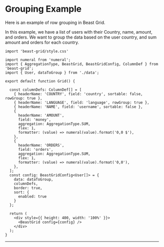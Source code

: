 # Grouping Example

Here is an example of row grouping in Beast Grid.

In this example, we have a list of users with their Country, name, amount, and orders. We want to group the data based on the user country, and sum amount and orders for each country.

```tsx
import 'beast-grid/style.css'

import numeral from 'numeral';
import { AggregationType, BeastGrid, BeastGridConfig, ColumnDef } from 'beast-grid';
import { User, dataToGroup } from './data';

export default function Grid() {

  const columnDefs: ColumnDef[] = [
    { headerName: 'COUNTRY', field: 'country', sortable: false, rowGroup: true },
    { headerName: 'LANGUAGE', field: 'language', rowGroup: true },
    { headerName: 'NAME', field: 'username', sortable: false },
    {
      headerName: 'AMOUNT',
      field: 'money',
      aggregation: AggregationType.SUM,
      flex: 1,
      formatter: (value) => numeral(value).format('0,0 $'),
    },
    {
      headerName: 'ORDERS',
      field: 'orders',
      aggregation: AggregationType.SUM,
      flex: 1,
      formatter: (value) => numeral(value).format('0,0'),
    },
  ];
  const config: BeastGridConfig<User[]> = {
    data: dataToGroup,
    columnDefs,
    border: true,
    sort: {
      enabled: true
    }
  };

  return (
    <div style={{ height: 400, width: '100%' }}>
      <BeastGrid config={config} />
    </div>
  );
}
```
---


<Example />

